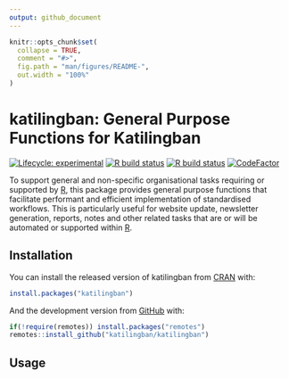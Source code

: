 ```yaml
---
output: github_document
---
```


<!-- README.md is generated from README.Rmd. Please edit that file -->

```r
knitr::opts_chunk$set(
  collapse = TRUE,
  comment = "#>",
  fig.path = "man/figures/README-",
  out.width = "100%"
)
```

# katilingban: General Purpose Functions for Katilingban

<!-- badges: start -->
[![Lifecycle: experimental](https://img.shields.io/badge/lifecycle-Experimental-orange.svg)](https://www.tidyverse.org/lifecycle/#experimental)
[![R build status](https://github.com/katilingban/katilingban/workflows/R-CMD-check/badge.svg)](https://github.com/katilingban/katilingban/actions)
[![R build status](https://github.com/katilingban/katilingban/workflows/test-coverage/badge.svg)](https://github.com/katilingban/katilingban/actions)
[![CodeFactor](https://www.codefactor.io/repository/github/katilingban/katilingban/badge)](https://www.codefactor.io/repository/github/katilingban/katilingban)
<!-- badges: end -->

To support general and non-specific organisational tasks requiring or supported by [R](https://cran.r-project.org), this package provides general purpose functions that facilitate performant and efficient implementation of standardised workflows. This is particularly useful for website update, newsletter generation, reports, notes and other related tasks that are or will be automated or supported within [R](https://cran.r-project.org).

## Installation

You can install the released version of katilingban from [CRAN](https://CRAN.R-project.org) with:

```r
install.packages("katilingban")
```

And the development version from [GitHub](https://github.com/) with:

```r
if(!require(remotes)) install.packages("remotes")
remotes::install_github("katilingban/katilingban")
```

## Usage


